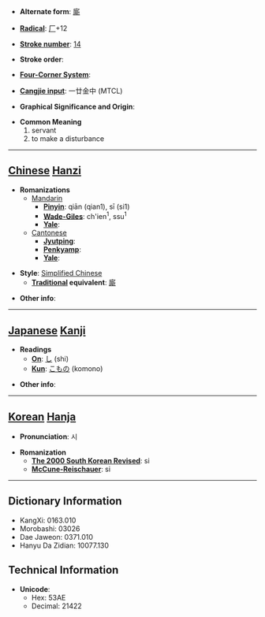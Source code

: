 * '''Alternate form''': [[廝]]

* '''[[Wiktionary:Chinese radical index| Radical]]''': [[Wiktionary:Chinese radical index 厂|厂]]+12

* '''[[Wiktionary:Chinese total strokes index|Stroke number]]''': [[Wiktionary:Chinese total strokes index 14|14]]

* '''Stroke order''': 

* '''[[Wiktionary:Chinese four corner index|Four-Corner System]]''': 

* '''[[Wiktionary:Chinese Cangjie index|Cangjie input]]''': 一廿金中 (MTCL)

* '''Graphical Significance and Origin''': 

* '''Common Meaning'''
*#servant
*# to make a disturbance


----

== [[Chinese]] [[Hanzi]] ==

* '''Romanizations'''
** [[Mandarin]]
*** '''[[Pinyin]]''': qiān (qian1), sī (si1)
*** '''[[Wade-Giles]]''': ch'ien<sup>1</sup>, ssu<sup>1</sup>
*** '''[[Yale]]''': 
**[[Cantonese]]
***'''[[Jyutping]]''':
***'''[[Penkyamp]]''': 
***'''[[Yale]]''': 

* '''Style''': [[Simplified Chinese]] 
** '''[[Traditional Chinese|Traditional]] equivalent''': [[廝]]

* '''Other info''': 

----

== [[Japanese]] [[Kanji]] ==

* '''Readings'''
** '''[[On]]''': [[し]] (shi)
** '''[[Kun]]''': [[こもの]] (komono)

* '''Other info''':  

----

== [[Korean]] [[Hanja]] ==

* '''Pronunciation''': 시

* '''Romanization'''
** '''[[The 2000 South Korean Revised Romanization|The 2000 South Korean Revised]]''': si
** '''[[McCune-Reischauer]]''': si

----

== Dictionary Information ==

* KangXi: 0163.010
* Morobashi: 03026
* Dae Jaweon: 0371.010
* Hanyu Da Zidian: 10077.130

== Technical Information ==

* '''Unicode''':
** Hex: 53AE
** Decimal: 21422